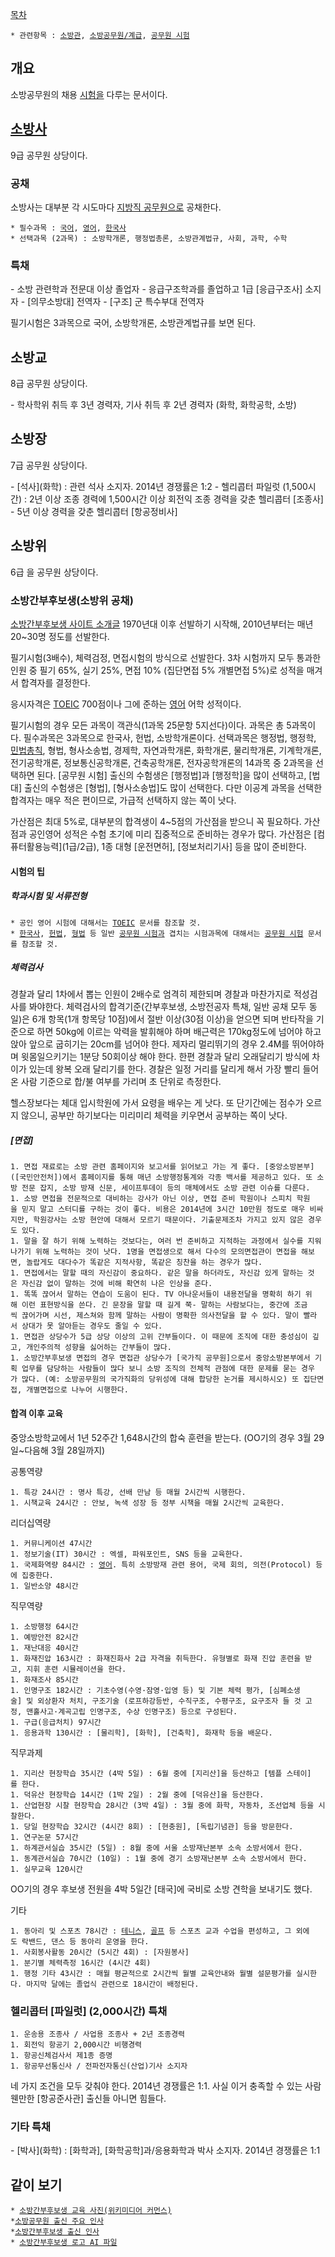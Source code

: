 [[목차]]

 * 관련항목 : [[소방관]], [[소방공무원/계급]], [[공무원 시험]]

== 개요 ==
소방공무원의 채용 [[시험]]을 다루는 문서이다.

== [[소방사]] ==
9급 공무원 상당이다.

=== 공채 ===
소방사는 대부분 각 시도마다 [[지방직 공무원]]으로 공채한다.

 * 필수과목 : [[국어]], [[영어]], [[한국사]]
 * 선택과목 (2과목) : 소방학개론, 행정법총론, 소방관계법규, 사회, 과학, 수학

=== 특채 ===
- 소방 관련학과 전문대 이상 졸업자
- 응급구조학과를 졸업하고 1급 [응급구조사] 소지자
- [의무소방대] 전역자
- [구조] 군 특수부대 전역자


필기시험은 3과목으로 국어, 소방학개론, 소방관계법규를 보면 된다.

== 소방교 ==
8급 공무원 상당이다.

- 학사학위 취득 후 3년 경력자, 기사 취득 후 2년 경력자 (화학, 화학공학, 소방)

== 소방장 ==
7급 공무원 상당이다.

- [석사](화학) : 관련 석사 소지자. 2014년 경쟁률은 1:2
- 헬리콥터 파일럿 (1,500시간) : 2년 이상 조종 경력에 1,500시간 이상 회전익 조종 경력을 갖춘 헬리콥터 [조종사]
- 5년 이상 경력을 갖춘 헬리콥터 [항공정비사]

== 소방위 ==
6급 을 공무원 상당이다.


=== 소방간부후보생(소방위 공채) ===
[http://www.firecadet.com/ 소방간부후보생 사이트 소개글]
1970년대 이후 선발하기 시작해, 2010년부터는 매년 20~30명 정도를 선발한다.

필기시험(3배수), 체력검정, 면접시험의 방식으로 선발한다. 3차 시험까지 모두 통과한 인원 중 필기 65%, 실기 25%, 면접 10% (집단면접 5% 개별면접 5%)로 성적을 매겨서 합격자를 결정한다.

응시자격은 [[TOEIC]] 700점이나 그에 준하는 [[영어]] 어학 성적이다. 

필기시험의 경우 모든 과목이 객관식(1과목 25문항 5지선다)이다. 과목은 총 5과목이다. 
필수과목은 3과목으로 한국사, 헌법, 소방학개론이다.
선택과목은 행정법, 행정학, [[민법]]총칙, 형법, 형사소송법, 경제학, 자연과학개론, 화학개론, 물리학개론, 기계학개론, 전기공학개론, 정보통신공학개론, 건축공학개론, 전자공학개론의 14과목 중 2과목을 선택하면 된다. [공무원 시험] 출신의 수험생은 [행정법]과 [행정학]을 많이 선택하고, [법대] 출신의 수험생은 [형법], [형사소송법]도 많이 선택한다. 다만 이공계 과목을 선택한 합격자는 매우 적은 편이므로, 가급적 선택하지 않는 쪽이 낫다.

가산점은 최대 5%로, 대부분의 합격생이 4~5점의 가산점을 받으니 꼭 필요하다. 가산점과 공인영어 성적은 수험 초기에 미리 집중적으로 준비하는 경우가 많다. 가산점은 [컴퓨터활용능력](1급/2급), 1종 대형 [운전면허], [정보처리기사] 등을 많이 준비한다.

==== 시험의 팁 ====
===== 학과시험 및 서류전형 =====
 * 공인 영어 시험에 대해서는 [[TOEIC]] 문서를 참조할 것.
 * [[한국사]], [[헌법]], [[형법]] 등 일반 [[공무원 시험]]과 겹치는 시험과목에 대해서는 [[공무원 시험]] 문서를 참조할 것.

===== 체력검사 =====
경찰과 달리 1차에서 뽑는 인원이 2배수로 엄격히 제한되며 경찰과 마찬가지로 적성검사를 봐야한다. 체력검사의 합격기준(간부후보생, 소방전공자 특채, 일반 공채 모두 동일)은 6개 항목(1개 항목당 10점)에서 절반 이상(30점 이상)을 얻으면 되며 반타작을 기준으로 하면 50kg에 이르는 악력을 발휘해야 하며 배근력은 170kg정도에 넘어야 하고 앉아 앞으로 굽히기는 20cm를 넘어야 한다. 제자리 멀리뛰기의 경우 2.4M를 뛰어야하며 윗몸일으키기는 1분당 50회이상 해야 한다. 한편 경찰과 달리 오래달리기 방식에 차이가 있는데 왕복 오래 달리기를 한다. 경찰은 일정 거리를 달리게 해서 가장 빨리 들어온 사람 기준으로 합/불 여부를 가리며 초 단위로 측정한다.

헬스장보다는 체대 입시학원에 가서 요령을 배우는 게 낫다. 또 단기간에는 점수가 오르지 않으니, 공부만 하기보다는 미리미리 체력을 키우면서 공부하는 쪽이 낫다.

===== [면접] =====
 1. 면접 재료로는 소방 관련 홈페이지와 보고서를 읽어보고 가는 게 좋다. [중앙소방본부]([국민안전처])에서 홈페이지를 통해 매년 소방행정통계와 각종 백서를 제공하고 있다. 또 소방 전문 잡지, 소방 방재 신문, 세이프투데이 등의 매체에서도 소방 관련 이슈를 다룬다.
 1. 소방 면접을 전문적으로 대비하는 강사가 아닌 이상, 면접 준비 학원이나 스피치 학원을 믿지 말고 스터디를 구하는 것이 좋다. 비용은 2014년에 3시간 10만원 정도로 매우 비싸지만, 학원강사는 소방 현안에 대해서 모르기 때문이다. 기출문제조차 가지고 있지 않은 경우도 있다.
 1. 말을 잘 하기 위해 노력하는 것보다는, 여러 번 준비하고 지적하는 과정에서 실수를 지워나가기 위해 노력하는 것이 낫다. 1명을 면접생으로 해서 다수의 모의면접관이 면접을 해보면, 놀랍게도 대다수가 똑같은 지적사항, 똑같은 칭찬을 하는 경우가 많다.
 1. 면접에서는 말할 때의 자신감이 중요하다. 같은 말을 하더라도, 자신감 있게 말하는 것은 자신감 없이 말하는 것에 비해 확연히 나은 인상을 준다.
 1. 똑똑 끊어서 말하는 연습이 도움이 된다. TV 아나운서들이 내용전달을 명확히 하기 위해 이런 표현방식을 쓴다. 긴 문장을 말할 때 길게 쭉- 말하는 사람보다는, 중간에 조금씩 끊어가며 시선, 제스쳐와 함께 말하는 사람이 명확한 의사전달을 할 수 있다. 말이 빨라서 상대가 못 알아듣는 경우도 줄일 수 있다.
 1. 면접관 상당수가 5급 상당 이상의 고위 간부들이다. 이 때문에 조직에 대한 충성심이 깊고, 개인주의적 성향을 싫어하는 간부들이 많다. 
 1. 소방간부후보생 면접의 경우 면접관 상당수가 [국가직 공무원]으로서 중앙소방본부에서 기획 업무를 담당하는 사람들이 많다 보니 소방 조직의 전체적 관점에 대한 문제를 묻는 경우가 많다. (예: 소방공무원의 국가직화의 당위성에 대해 합당한 논거를 제시하시오) 또 집단면접, 개별면접으로 나누어 시행한다.

==== 합격 이후 교육 ====
중앙소방학교에서 1년 52주간 1,648시간의 합숙 훈련을 받는다. (OO기의 경우 3월 29일~다음해 3월 28일까지)

공통역량
 1. 특강 24시간 : 명사 특강, 선배 만남 등 매월 2시간씩 시행한다.
 1. 시책교육 24시간 : 안보, 녹색 성장 등 정부 시책을 매월 2시간씩 교육한다.

리더십역량
 1. 커뮤니케이션 47시간
 1. 정보기술(IT) 30시간 : 엑셀, 파워포인트, SNS 등을 교육한다.
 1. 국제화역량 84시간 : [[영어]]. 특히 소방방재 관련 용어, 국제 회의, 의전(Protocol) 등에 집중한다.
 1. 일반소양 48시간

직무역량
 1. 소방행정 64시간
 1. 예방안전 82시간 
 1. 재난대응 40시간
 1. 화재진압 163시간 : 화재진화사 2급 자격을 취득한다. 유형별로 화재 진압 훈련을 받고, 지휘 훈련 시뮬레이션을 한다. 
 1. 화재조사 85시간
 1. 인명구조 182시간 : 기초수영(수영·잠영·입영 등) 및 기본 체력 평가, [심폐소생술] 및 외상환자 처치, 구조기술 (로프하강등반, 수직구조, 수평구조, 요구조자 들 것 고정, 맨홀사고·계곡고립 인명구조, 수상 인명구조) 등으로 구성된다.
 1. 구급(응급처치) 97시간
 1. 응용과학 130시간 : [물리학], [화학], [건축학], 화재학 등을 배운다.

직무과제 
 1. 지리산 현장학습 35시간 (4박 5일) : 6월 중에 [지리산]을 등산하고 [템플 스테이]를 한다.
 1. 덕유산 현장학습 14시간 (1박 2일) : 2월 중에 [덕유산]을 등산한다.
 1. 산업현장 시찰 현장학습 28시간 (3박 4일) : 3월 중에 화학, 자동차, 조선업체 등을 시찰한다.
 1. 당일 현장학습 32시간 (4시간 8회) : [현충원], [독립기념관] 등을 방문한다.
 1. 연구논문 57시간 
 1. 하계관서실습 35시간 (5일) : 8월 중에 서울 소방재난본부 소속 소방서에서 한다.
 1. 동계관서실습 70시간 (10일) : 1월 중에 경기 소방재난본부 소속 소방서에서 한다.
 1. 실무교육 120시간
OO기의 경우 후보생 전원을 4박 5일간 [태국]에 국비로 소방 견학을 보내기도 했다.

기타 
 1. 동아리 및 스포츠 78시간 : [[테니스]], [[골프]] 등 스포츠 교과 수업을 편성하고, 그 외에도 락밴드, 댄스 등 동아리 운영을 한다.
 1. 사회봉사활동 20시간 (5시간 4회) : [자원봉사]
 1. 분기별 체력측정 16시간 (4시간 4회)
 1. 행정 기타 43시간 : 매월 평균적으로 2시간씩 월별 교육안내와 월별 설문평가를 실시한다. 마지막 달에는 졸업식 관련으로 18시간이 배정된다.

=== 헬리콥터 [파일럿] (2,000시간) 특채 ===
 1. 운송용 조종사 / 사업용 조종사 + 2년 조종경력
 1. 회전익 항공기 2,000시간 비행경력
 1. 항공신체검사서 제1종 증명
 1. 항공무선통신사 / 전파전자통신(산업)기사 소지자
네 가지 조건을 모두 갖춰야 한다. 2014년 경쟁률은 1:1. 사실 이거 충족할 수 있는 사람 웬만한 [항공준사관] 출신들 아니면 힘들다.

=== 기타 특채 ===
- [박사](화학) : [화학과], [화학공학]과/응용화학과 박사 소지자. 2014년 경쟁률은 1:1


== 같이 보기 ==
 * [https://commons.wikimedia.org/wiki/%EC%86%8C%EB%B0%A9%EA%B0%84%EB%B6%80%ED%9B%84%EB%B3%B4%EC%83%9D 소방간부후보생 교육 사진(위키미디어 커먼스)]
 *[https://ko.wikipedia.org/wiki/%EB%B6%84%EB%A5%98:%EB%8C%80%ED%95%9C%EB%AF%BC%EA%B5%AD%EC%9D%98_%EC%86%8C%EB%B0%A9%EA%B3%B5%EB%AC%B4%EC%9B%90 소방공무원 출신 주요 인사]
 *[https://ko.wikipedia.org/wiki/%EB%B6%84%EB%A5%98:%EC%86%8C%EB%B0%A9%EA%B0%84%EB%B6%80%ED%9B%84%EB%B3%B4%EC%83%9D 소방간부후보생 출신 인사]
 * [https://www.evernote.com/shard/s194/sh/c9449d39-742f-418f-ae59-e3e904934c0d/104358929d8d4c4faad52fb5f69bb3e9 소방간부후보생 로고 AI 파일]
